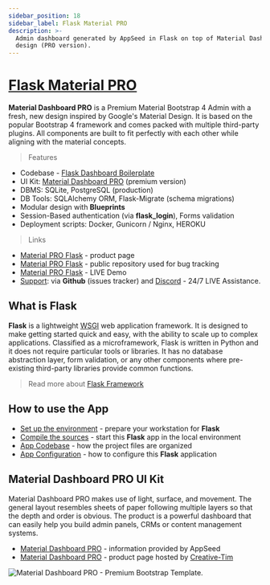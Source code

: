 ```yaml
---
sidebar_position: 18
sidebar_label: Flask Material PRO
description: >-
  Admin dashboard generated by AppSeed in Flask on top of Material Dashboard
  design (PRO version).
---
```


# [Flask Material PRO](https://appseed.us/product/material-dashboard-pro/flask/)

**Material Dashboard PRO** is a Premium Material Bootstrap 4 Admin with a fresh, new design inspired by Google's Material Design. It is based on the popular Bootstrap 4 framework and comes packed with multiple third-party plugins. All components are built to fit perfectly with each other while aligning with the material concepts.

> Features

- Codebase - [Flask Dashboard Boilerplate](../../boilerplate-code/flask-dashboard.md)
- UI Kit: [Material Dashboard PRO](../../content/bootstrap-template/material-dashboard-pro.md) (premium version)
- DBMS: SQLite, PostgreSQL (production)
- DB Tools: SQLAlchemy ORM, Flask-Migrate (schema migrations)
- Modular design with **Blueprints**
- Session-Based authentication (via **flask_login**), Forms validation
- Deployment scripts: Docker, Gunicorn / Nginx, HEROKU

> Links

- [Material PRO Flask](https://appseed.us/product/material-dashboard-pro/flask/) - product page
- [Material PRO Flask](https://github.com/app-generator/flask-dashboard-material-pro) - public repository used for bug tracking
- [Material PRO Flask](https://flask-material-dashboard-pro.appseed-srv1.com/) - LIVE Demo
- [Support](https://appseed.us/support): via **Github** (issues tracker) and [Discord](https://discord.gg/fZC6hup) - 24/7 LIVE Assistance.

## What is Flask

**Flask** is a lightweight [WSGI](../../content/what-is/wsgi.md) web application framework. It is designed to make getting started quick and easy, with the ability to scale up to complex applications. Classified as a microframework, Flask is written in Python and it does not require particular tools or libraries. It has no database abstraction layer, form validation, or any other components where pre-existing third-party libraries provide common functions.

> Read more about [Flask Framework](../../content/what-is/flask.md)

## How to use the App

- [Set up the environment](../../boilerplate-code/flask-dashboard.md#environment) - prepare your workstation for **Flask**
- [Compile the sources](../../boilerplate-code/flask-dashboard.md#build-the-app-1) - start this **Flask** app in the local environment
- [App Codebase](../../boilerplate-code/flask-dashboard.md#app-codebase) - how the project files are organized
- [App Configuration](../../boilerplate-code/flask-dashboard.md#app-configuration) - how to configure this **Flask** application

## Material Dashboard PRO UI Kit

Material Dashboard PRO makes use of light, surface, and movement. The general layout resembles sheets of paper following multiple layers so that the depth and order is obvious. The product is a powerful dashboard that can easily help you build admin panels, CRMs or content management systems.

- [Material Dashboard PRO](../../content/bootstrap-template/material-dashboard-pro.md) - information provided by AppSeed
- [Material Dashboard PRO](https://bit.ly/3odmcGy) - product page hosted by [Creative-Tim](../../content/partners/creative-tim.md)

![Material Dashboard PRO - Premium Bootstrap Template.](../../../static/assets/docs-cover-material-pro.jpg)
